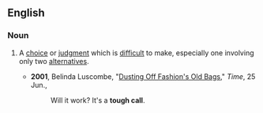 ==English==

===Noun===
{{en-noun|head=[[tough]] [[call]]}}

# {{lb|en|chiefly|US|idiomatic}} A [[choice]] or [[judgment]] which is [[difficult]] to make, especially one involving only two [[alternatives]].
#* '''2001''', Belinda Luscombe, "[http://www.time.com/time/magazine/article/0,9171,1000208-2,00.html Dusting Off Fashion's Old Bags]," ''Time'', 25 Jun.,
#*: Will it work? It's a '''tough call'''.